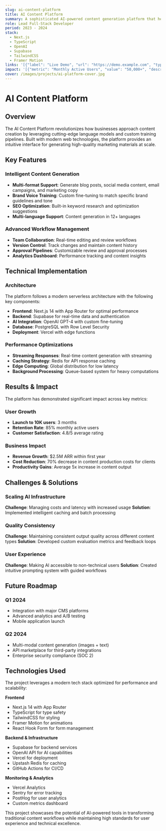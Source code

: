 ```yaml
---
slug: ai-content-platform
title: AI Content Platform
summary: A sophisticated AI-powered content generation platform that helps businesses create high-quality marketing materials using advanced language models and custom training pipelines.
role: Lead Full-Stack Developer
period: 2023 - 2024
stack:
  - Next.js
  - TypeScript
  - OpenAI
  - Supabase
  - TailwindCSS
  - Framer Motion
links: '[{"label": "Live Demo", "url": "https://demo.example.com", "type": "demo"}, {"label": "Case Study", "url": "/projects/ai-content-platform", "type": "case-study"}, {"label": "GitHub", "url": "https://github.com/example/ai-platform", "type": "github"}]'
impact: '[{"metric": "Monthly Active Users", "value": "50,000+", "description": "Grew from 0 to 50K users in 8 months"}, {"metric": "Content Generated", "value": "2M+ pieces", "description": "Articles, social posts, and marketing copy"}, {"metric": "Time Saved", "value": "80%", "description": "Average time reduction for content creation"}]'
cover: /images/projects/ai-platform-cover.jpg
---
```


# AI Content Platform

## Overview

The AI Content Platform revolutionizes how businesses approach content creation by leveraging cutting-edge language models and custom training pipelines. Built with modern web technologies, the platform provides an intuitive interface for generating high-quality marketing materials at scale.

## Key Features

### Intelligent Content Generation
- **Multi-format Support**: Generate blog posts, social media content, email campaigns, and marketing copy
- **Brand Voice Training**: Custom fine-tuning to match specific brand guidelines and tone
- **SEO Optimization**: Built-in keyword research and optimization suggestions
- **Multi-language Support**: Content generation in 12+ languages

### Advanced Workflow Management
- **Team Collaboration**: Real-time editing and review workflows
- **Version Control**: Track changes and maintain content history
- **Approval Pipelines**: Customizable review and approval processes
- **Analytics Dashboard**: Performance tracking and content insights

## Technical Implementation

### Architecture
The platform follows a modern serverless architecture with the following key components:

- **Frontend**: Next.js 14 with App Router for optimal performance
- **Backend**: Supabase for real-time data and authentication
- **AI Integration**: OpenAI GPT-4 with custom fine-tuning
- **Database**: PostgreSQL with Row Level Security
- **Deployment**: Vercel with edge functions

### Performance Optimizations
- **Streaming Responses**: Real-time content generation with streaming
- **Caching Strategy**: Redis for API response caching
- **Edge Computing**: Global distribution for low latency
- **Background Processing**: Queue-based system for heavy computations

## Results & Impact

The platform has demonstrated significant impact across key metrics:

### User Growth
- **Launch to 10K users**: 3 months
- **Retention Rate**: 85% monthly active users
- **Customer Satisfaction**: 4.8/5 average rating

### Business Impact
- **Revenue Growth**: $2.5M ARR within first year
- **Cost Reduction**: 70% decrease in content production costs for clients
- **Productivity Gains**: Average 5x increase in content output

## Challenges & Solutions

### Scaling AI Infrastructure
**Challenge**: Managing costs and latency with increased usage
**Solution**: Implemented intelligent caching and batch processing

### Quality Consistency
**Challenge**: Maintaining consistent output quality across different content types
**Solution**: Developed custom evaluation metrics and feedback loops

### User Experience
**Challenge**: Making AI accessible to non-technical users
**Solution**: Created intuitive prompting system with guided workflows

## Future Roadmap

### Q1 2024
- Integration with major CMS platforms
- Advanced analytics and A/B testing
- Mobile application launch

### Q2 2024
- Multi-modal content generation (images + text)
- API marketplace for third-party integrations
- Enterprise security compliance (SOC 2)

## Technologies Used

The project leverages a modern tech stack optimized for performance and scalability:

**Frontend**
- Next.js 14 with App Router
- TypeScript for type safety
- TailwindCSS for styling
- Framer Motion for animations
- React Hook Form for form management

**Backend & Infrastructure**
- Supabase for backend services
- OpenAI API for AI capabilities
- Vercel for deployment
- Upstash Redis for caching
- GitHub Actions for CI/CD

**Monitoring & Analytics**
- Vercel Analytics
- Sentry for error tracking
- PostHog for user analytics
- Custom metrics dashboard

This project showcases the potential of AI-powered tools in transforming traditional content workflows while maintaining high standards for user experience and technical excellence.
